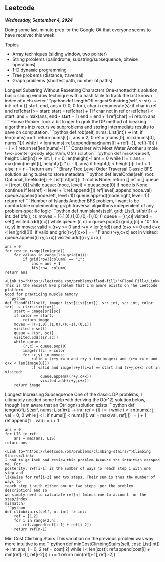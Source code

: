 
## Leetcode

***Wednesday, September 4, 2024***

Doing some last-minute prep for the Google OA that everyone seems to have 
received this week.

Topics
- Array techniques (sliding window, two pointer)
- String problems (palindrome, substring/subsequence, bitwise operations)
- 1-D dynamic programming
- Tree problems (distance, traversal)
- Graph problems (shortest path, number of paths)

<Link to="https://leetcode.com/problems/longest-substring-without-repeating-characters/">Longest Substring Without Repeating Characters</Link>  
One-shotted this solution, basic sliding window technique with a hash table to
track the last known index of a character
```python
def lengthOfLongestSubstring(self, s: str) -> int:
    ref = {}
    start, end, ans = 0, 0, 0
    for i, char in enumerate(s):
        if char in ref and ref[char] >= start:
            start = ref[char] + 1
        if char not in ref or ref[char] < start:
            ans = max(ans, end - start + 1)
            end = end + 1
        ref[char] = i
    return ans
```
<Link to="https://leetcode.com/problems/house-robber/">House Robber</Link>  
Took a bit longer to grok the DP method of breaking algorithms into recursive
subproblems and storing intermediate results to save on computation.
```python
def rob(self, nums: List[int]) -> int:
    if len(nums) == 1:
        return nums[0]
    i, ans = 2, 0
    ref = [nums[0], max(nums[0], nums[1])]
    while i < len(nums):
        ref.append(max(nums[i] + ref[i-2], ref[i-1]))
        i = i + 1      
    return ref[len(nums)-1]
```
<Link to="">Container with Most Water</Link>  
Another simple two-pointer greedy algorithm, O(n) solution
```python
def maxArea(self, height: List[int]) -> int:
    l, r = 0, len(height)-1
    ans = 0
    while l != r:
        ans = max(min(height[l], height[r]) * (r - l), ans)
        if height[l] < height[r]:
            l = l + 1
        else:
            r = r - 1
    return ans
```
<Link
  to="https://leetcode.com/problems/binary-tree-level-order-traversal/">Binary
  Tree Level Order Traversal</Link>  
Classic BFS solution using tuples to store metadata
```python
def levelOrder(self, root: Optional[TreeNode]) -> List[List[int]]:
    if root is None:
        return []
    ref = []
    queue = [(root, 0)]
    while queue:
        (node, level) = queue.pop(0)
        if node is None:
            continue
        if len(ref) < level + 1:
            ref.append([])
        ref[level].append(node.val)
        queue.append((node.left, level+1))
        queue.append((node.right, level+1))
    return ref
```
<Link to="https://leetcode.com/problems/number-of-islands/">Number of
  Islands</Link>  
Another BFS problem, I want to be comfortable implementing graph traversal
algorithms independent of any problem-specific logic
```python
def numIslands(self, grid: List[List[str]]) -> int:
    def bfs(r, c):
        moves = [(-1,0),(1,0),(0,-1),(0,1)]
        queue = [(r,c)]
        visited = set()
        visited.add((r,c))
        while queue:
            (r, c) = queue.pop(0)
            grid[r][c] = "0"
            for (x, y) in moves:
                valid = (r+y >= 0 and r+y < len(grid)) and (c+x >= 0 and c+x < len(grid[0]))
                if valid and grid[r+y][c+x] == "1" and (r+y,c+x) not in visited:
                    queue.append((r+y,c+x))
                    visited.add((r+y,c+x))

    ans = 0
    for row in range(len(grid)):
        for column in range(len(grid[0])):
            if grid[row][column] == "1":
                ans = ans + 1
                bfs(row, column)
    return ans
```
<Link to="https://leetcode.com/problems/flood-fill/">Flood Fill</Link>  
This is the easiest BFS problem that I'm aware exists on the Leetcode platform.
Good for practicing muscle memory
```python
def floodFill(self, image: List[List[int]], sr: int, sc: int, color: int) -> List[List[int]]:
    start = image[sr][sc]
    if color == start:
        return image
    moves = [(-1,0),(1,0),(0,-1),(0,1)]
    visited = set()
    queue = [(sr, sc)]
    visited.add((sr,sc))
    while queue:
        (r,c) = queue.pop(0)
        image[r][c] = color
        for (x,y) in moves:
            valid = (r+y >= 0 and r+y < len(image)) and (c+x >= 0 and c+x < len(image[0]))
            if valid and image[r+y][c+x] == start and (r+y,c+x) not in visited:
                queue.append((r+y,c+x))
                visited.add((r+y,c+x))
    return image
```
<Link
  to="https://leetcode.com/problems/longest-increasing-subsequence/">Longest
  Increasing Subsequence</Link>  
One of the classic DP problems, I ultimately needed some help with deriving the
O(n^2) solution below, though I am aware that an O(nlogn) solution exists
```python
def lengthOfLIS(self, nums: List[int]) -> int:
    ref = [1]
    i = 1
    while i < len(nums):
        j, val = 0, 0
        while j < i:
            if nums[j] < nums[i]:
                val = max(val, ref[j])
            j = j + 1
        ref.append(1 + val)
        i = i + 1
        
    ans = 0
    for LIS in ref:
        ans = max(ans, LIS)
    return ans
```
<Link to="https://leetcode.com/problems/climbing-stairs/">Climbing Stairs</Link>  
I had to go back and review this problem because the intuition escaped me. For
posterity, ref[i-1] is the number of ways to reach step i with one step and 
likewise for ref[i-2] and two steps. Their sum is thus the number of ways to
reach step i with either one or two steps (per the problem description) and so
we simply need to calculate ref[n] (minus one to account for the step/index
mismatch)
```python
def climbStairs(self, n: int) -> int:
    ref = [1,2]
    for i in range(2,n):
        ref.append(ref[i-1] + ref[i-2])
    return ref[n-1]
```
<Link to="https://leetcode.com/problems/min-cost-climbing-stairs/">Min Cost
Climbing Stairs</Link>  
This variation on the previous problem was way more intuitive to me  
```python
def minCostClimbingStairs(self, cost: List[int]) -> int:
    ans, i = 0, 2
    ref = cost[:2]
    while i < len(cost):
        ref.append(cost[i] + min(ref[i-1], ref[i-2]))
        i += 1
    return min(ref[i-1], ref[i-2])
```
